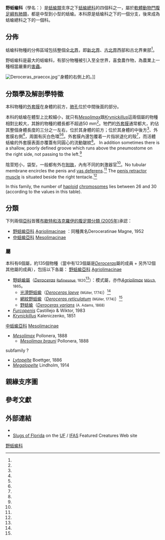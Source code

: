{{Automatic taxobox
| fossil_range = {{fossil range|[[更新世|更新世]]|ref=<ref name="AB"/>|現在}}
| image = Slak kleine naaktslak.jpg
| image_caption = The largest slug in the image is an individual of ''[[Deroceras_reticulatum|Deroceras reticulatum]]''
| taxon = Agriolimacidae
| authority = H. Wagner, 1935
| diversity_ref = {{r|AB genera|Wiktor 2000}}
| diversity_link = #屬
| diversity = 6個屬，約135個物種（當中有123個屬是''Deroceras''屬的成員 + 另外12個其他屬的成員）
}}

'''野蛞蝓科'''（學名：{{lang|la|'''Agriolimacidae'''}}）是[[蛞蝓類|蛞蝓類]]支序之下[[蛞蝓總科|蛞蝓總科]]的四個科之一，屬於[[軟體動物門|軟體動物門]][[腹足綱|腹足綱]][[有肺類|有肺類]]，都是中型到小型的蛞蝓。本科原是蛞蝓科之下的一個分支，後來成為蛞蝓總科之下的一個科。

==分佈==
蛞蝓科物種的分佈區域包括整個[[全北界|全北界]]{{r|AB|biodiv.tw}}，即[[新北界|新北界]]、[[古北界|古北界]]西部和古北界東部<ref name="Hausdorf 2000"/>。

野蛞蝓科是最大的蛞蝓科，有部分物種被引入至全世界，喜食農作物，為農業上一種相當嚴重的{{link-en|與人共住|synanthrope}}[[害蟲|害蟲]]{{r|AB|baphiq |page2=117}}。

[[File:Deroceras_praecox.jpg|left]]''身體的右側上的{{link-en|肺孔|pneumostome}}。]]

==分類學及解剖學特徵==
本科物種的[[外套膜|外套膜]]在身體的前方，[[肺孔|肺孔]]位於中間後面的部分。

本科的蛞蝓在體型上比較細小，就只有''[[Mesolimax|Mesolimax]]''跟''[[Krynickillus|Krynickillus]]''這兩個屬的物種相對比較大，其餘的物種的體長都不超過50 mm<ref name="AB"/>。牠們的[[外套膜|外套膜]]通常都大，約佔其整個身體長度的三分之一左右，位於其身體的前方{{r|AB|baphiq|page2=117}}；{{link-en|肺孔|pneumostome}}位於其身體的中後方<ref name="AB"/>、外套膜右側<ref name="baphiq" />{{rp|117}}，周圍有灰白色環<ref name="baphiq" />{{rp|115}}<ref name="Cai 2001" />。外套膜內還包覆着一片指狀退化的殼<ref name="baphiq" />{{rp|117}}，而活體蛞蝓的外套膜表面亦覆蓋有同圓心的流動皺紋<ref name="AB"/>。
In addition sometimes there is a shallow, poorly defined groove which runs above the pneumostome on the right side, not passing to the left.<ref name="AB"/>

陰莖短小，袋型，一般都有外在[[附肢|附肢]]，內有不同的刺激器官<ref name="AB"/>。No tubular membrane encircles the penis and [[vas_deferens|vas deferens]].<ref name="AB"/> The [[penis_retractor_muscle|penis retractor muscle]] is situated beside the right tentacle.<ref name="AB"/>

In this family, the number of [[haploid|haploid]] [[chromosome|chromosome]]s lies between 26 and 30 (according to the values in this table){{r|Barker|page1=139,142}}.

==分類==
下列兩個[[亞科|亞科]]皆獲[[布歇特和洛克羅伊的腹足類分類_(2005年)|布歇特和洛克羅伊的腹足類分類 (2005年)]]承認{{r|Bouchet 2005}}：
* [[野蛞蝓亞科|野蛞蝓亞科]] [[Agriolimacinae|Agriolimacinae]] {{small|H. Wagner, 1935}}：同種異名Deroceratinae Magne, 1952
* [[中蛞蝓亞科|中蛞蝓亞科]]  [[Mesolimacinae|Mesolimacinae]] {{small|Hausdorf, 1998}}

===屬===
本科有6個屬，約135個物種（當中有123個屬是''[[Deroceras|Deroceras]]''屬的成員 + 另外12個其他屬的成員），包括以下各屬{{r|AB genera|Wiktor 2000}}：
[[野蛞蝓亞科|野蛞蝓亞科]] [[Agriolimacinae|Agriolimacinae]]
* [[野蛞蝓屬|野蛞蝓屬]]（''[[Deroceras|Deroceras]]'' <small>[[Rafinesque|Rafinesque]], 1820</small><ref name="TaiBIF" />）：模式屬，亦作''[[Agriolimax|Agriolimax]]'' <small>[[Otto_Andreas_Lowson_Mörch|Mörch]], 1865</small>。
** [[光滑野蛞蝓|光滑野蛞蝓]]（''[[Deroceras_laeve|Deroceras laeve]]'' <small>(Müller, 1774)</small>）<ref name="baphiq" />{{rp|117}}
** [[網紋野蛞蝓|網紋野蛞蝓]]（''[[Deroceras_reticulatum|Deroceras reticulatum]]'' <small>(Müller, 1774)</small>）<ref name="baphiq" />{{rp|117}}
** [[野蛞蝓|野蛞蝓]]（''[[Deroceras_varians|Deroceras varians]]'' <small>(A. Adams, 1868)</small>
* ''[[Furcopenis|Furcopenis]]'' Castillejo & Wiktor, 1983
* ''[[Krynickillus|Krynickillus]]'' Kaleniczenko, 1851

[[中蛞蝓亞科|中蛞蝓亞科]] [[Mesolimacinae|Mesolimacinae]]
* ''[[Mesolimax|Mesolimax]]'' Pollonera, 1888
** ''[[Mesolimax_brauni|Mesolimax brauni]]'' Pollonera, 1888

subfamily ?
* ''[[Lytopelte|Lytopelte]]''  Boettger, 1886
* ''[[Megalopelte|Megalopelte]]''  Lindholm, 1914

==親緣支序圖==
{{蛞蝓下目}}

==參考文獻==
{{reflist |refs=
<ref name="AB">{{cite web
 |url=http://www.animalbase.uni-goettingen.de/zooweb/servlet/AnimalBase/home/family?id=11
 |title=Family summary for Agriolimacidae
 |work=[[AnimalBase|AnimalBase]]
 |date=2010-05-23 |accessdate=2010-08-04
 |language=en }}</ref>
<ref name="AB genera">{{cite web
 |url=http://www.animalbase.uni-goettingen.de/zooweb/servlet/AnimalBase/list/genera?family=11 
 |title=Genera in family Agriolimacidae
 |work=[[AnimalBase|AnimalBase]]
 |date=2010-05-23 |accessdate=2010-09-10
 |language=en }}</ref>
<ref name="baphiq">{{cite journal
 |url=https://www.baphiq.gov.tw/UserFiles/07(3).pdf
 |author=[[蔡奇立|蔡奇立]]
 |title=防檢疫上所遭遇之蛞蝓簡介
 |journal=植物重要防疫檢疫害蟲診斷鑑定研習會
 |volume=（五）|page=115-117
 |date=2004-10 |accessdate=2017-02-10
 |publisher=[[行政院農委會動植物防疫檢疫局|行政院農委會動植物防疫檢疫局]]
 |language=zh-hant }}</ref>
<ref name="Barker">{{cite book
 |last1=Barker |first1=G. M.
 |year=2001
 |chapter=Gastropods on Land: ''Phylogeny, Diversity and Adaptive Morphology''
 |editor-last1=Barker |editor-first1=G. M.
 |url=https://books.google.com/books?id=WlvX-9Wt0toC&hl
 |title=The biology of terrestrial molluscs
 |publisher=CABI Publishing |location=Oxon, UK
 |isbn=0-85199-318-4 |pages=1-146 |language=en }}</ref>
<ref name="biodiv.tw">{{cite web
 |title=野蛞蝓科 |publisher=臺灣陸生蝸牛資訊網
 |accessdate=2017-02-10
 |language=zh-hant }}</ref>
<ref name="Bouchet 2005">{{Bouchet 2005}}</ref>
<ref name="Cai 2001">{{cite journal
 |author=[[蔡奇立|蔡奇立]]
 |year=2001
 |title=蛞蝓面面觀
 |journal=[[自然保育季刊|自然保育季刊]]
 |volume=34 |pages=28-31
 |language=zh-hant }}</ref>
<ref name="TaiBIF">{{cite web
 |url=http://taibif.tw/zh/catalogue_of_life/page/9d5d-19f1-666f-a600-88f1-8b65-376d-9bc7
 |title=Agriolimacidae 野蛞蝓科
 |work=台灣生物多樣性資訊入口網
 |accessdate=2017-02-10 |language=zh-hant }}</ref>
<ref name="Wiktor 2000">{{cite journal
 |url=http://www.miiz.waw.pl/periodicals/annales-zoologici/abstracts/49_4.pdf
 |last=Wiktor |first=A.
 |year=2000
 |title=Agriolimacidae (Gastropoda: Pulmonata): a systematic monograph
 |journal=''[[Annales_Zoologici|Annales Zoologici]]''
 |volume=49 |pages=347-590
 |language=en }}</ref>
}}

==外部連結==
{{commons category|Agriolimacidae}}
* {{NCBI|id=147582|title=Agriolimacidae}}
*[http://entomology.ifas.ufl.edu/creatures/misc/gastro/slugs_of_florida.htm Slugs of Florida] on the [[University_of_Florida|UF]] / [[Institute_of_Food_and_Agricultural_Sciences|IFAS]] Featured Creatures Web site

{{taxonbar}}
[[Category:野蛞蝓科|]]